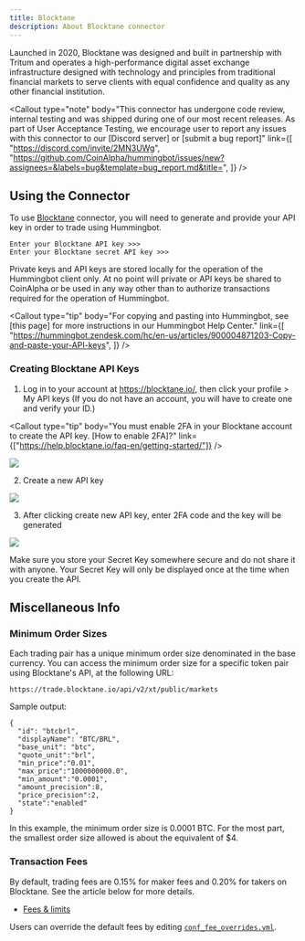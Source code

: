 ```yaml
---
title: Blocktane
description: About Blocktane connector
---
```



Launched in 2020, Blocktane was designed and built in partnership with Tritum and operates a high-performance digital asset exchange infrastructure designed with technology and principles from traditional financial markets to serve clients with equal confidence and quality as any other financial institution.

<Callout
  type="note"
  body="This connector has undergone code review, internal testing and was shipped during one of our most recent releases. As part of User Acceptance Testing, we encourage user to report any issues with this connector to our [Discord server] or [submit a bug report]"
  link={[
    "https://discord.com/invite/2MN3UWg",
    "https://github.com/CoinAlpha/hummingbot/issues/new?assignees=&labels=bug&template=bug_report.md&title=",
  ]}
/>

## Using the Connector

To use [Blocktane](https://blocktane.io/) connector, you will need to generate and provide your API key in order to trade using Hummingbot.

```
Enter your Blocktane API key >>>
Enter your Blocktane secret API key >>>
```

Private keys and API keys are stored locally for the operation of the Hummingbot client only. At no point will private or API keys be shared to CoinAlpha or be used in any way other than to authorize transactions required for the operation of Hummingbot.

<Callout
  type="tip"
  body="For copying and pasting into Hummingbot, see [this page] for more instructions in our Hummingbot Help Center."
  link={[
    "https://hummingbot.zendesk.com/hc/en-us/articles/900004871203-Copy-and-paste-your-API-keys",
  ]}
/>

### Creating Blocktane API Keys

1. Log in to your account at https://blocktane.io/, then click your profile > My API keys (If you do not have an account, you will have to create one and verify your ID.)

<Callout
  type="tip"
  body="You must enable 2FA in your Blocktane account to create the API key. [How to enable 2FA]?"
  link={["https://help.blocktane.io/faq-en/getting-started/"]}
/>

![](/img/blocktaneaccount-api.png)

2. Create a new API key

![](/img/account-blocktane-api.png)

3. After clicking create new API key, enter 2FA code and the key will be generated

![](/img/api-blocktane.png)

Make sure you store your Secret Key somewhere secure and do not share it with anyone. Your Secret Key will only be displayed once at the time when you create the API.

<Callout
  type="warning"
  body="If you lose your Secret Key, you can delete the API and create a new one. However, it will be impossible to reuse the same API."
/>

## Miscellaneous Info

### Minimum Order Sizes

Each trading pair has a unique minimum order size denominated in the base currency. You can access the minimum order size for a specific token pair using Blocktane's API, at the following URL:

```
https://trade.blocktane.io/api/v2/xt/public/markets
```

Sample output:

```
{
  "id": "btcbrl",
  "displayName": "BTC/BRL",
  "base_unit": "btc",
  "quote_unit":"brl",
  "min_price":"0.01",
  "max_price":"1000000000.0",
  "min_amount":"0.0001",
  "amount_precision":8,
  "price_precision":2,
  "state":"enabled"
}
```

In this example, the minimum order size is 0.0001 BTC. For the most part, the smallest order size allowed is about the equivalent of \$4.

### Transaction Fees

By default, trading fees are 0.15% for maker fees and 0.20% for takers on Blocktane. See the article below for more details.

- [Fees & limits](https://help.blocktane.io/faq-en/fees-limits/)

Users can override the default fees by editing [`conf_fee_overrides.yml`](/operation-2/override-fees).
